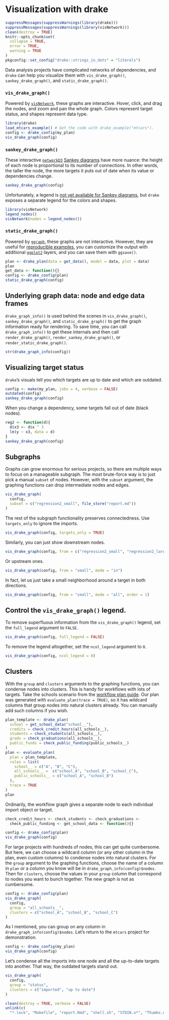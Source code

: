 # Visualization with drake {#vis}

```r
suppressMessages(suppressWarnings(library(drake)))
suppressMessages(suppressWarnings(library(visNetwork)))
clean(destroy = TRUE)
knitr::opts_chunk$set(
  collapse = TRUE,
  error = TRUE,
  warning = TRUE
)
pkgconfig::set_config("drake::strings_in_dots" = "literals")
```

Data analysis projects have complicated networks of dependencies, and `drake` can help you visualize them with `vis_drake_graph()`, `sankey_drake_graph()`, and `static_drake_graph()`.

### `vis_drake_graph()`

Powered by [`visNetwork`](http://datastorm-open.github.io/visNetwork/), these graphs are interactive. Hover, click, and drag the nodes, and zoom and pan the whole graph. Colors represent target status, and shapes represent data type.

```r
library(drake)
load_mtcars_example() # Get the code with drake_example("mtcars").
config <- drake_config(my_plan)
vis_drake_graph(config)
```

### `sankey_drake_graph()`

These interactive [`networkD3`](https://github.com/christophergandrud/networkD3) [Sankey diagrams](https://en.wikipedia.org/wiki/Sankey_diagram) have more nuance: the height of each node is proportional to its number of connections. In other words, the taller the node, the more targets it puts out of date when its value or dependencies change.

```r
sankey_drake_graph(config)
```

Unfortunately, a legend is [not yet available for Sankey diagrams](https://github.com/ropensci/drake/pull/467), but `drake` exposes a separate legend for the colors and shapes.

```r
library(visNetwork)
legend_nodes()
visNetwork(nodes = legend_nodes())
```

### `static_drake_graph()`

Powered by [`ggraph`](https://github.com/thomasp85/ggraph), these graphs are not interactive. However, they are useful for [reproducible examples](https://github.com/tidyverse/reprex), you can customize the output with additional [`ggplot2`](https://github.com/tidyverse/ggplot2) layers, and you can save them with `ggsave()`.

```r
plan <- drake_plan(data = get_data(), model = data, plot = data)
plan
get_data <- function(){}
config <- drake_config(plan)
static_drake_graph(config)
```

## Underlying graph data: node and edge data frames

`drake_graph_info()` is used behind the scenes in `vis_drake_graph()`, `sankey_drake_graph()`, and `static_drake_graph()` to get the graph information ready for rendering. To save time, you can call `drake_graph_info()` to get these internals and then call `render_drake_graph()`, `render_sankey_drake_graph()`, or  `render_static_drake_graph()`.

```r
str(drake_graph_info(config))
```

## Visualizing target status

`drake`'s visuals tell you which targets are up to date and which are outdated.

```r
config <- make(my_plan, jobs = 4, verbose = FALSE)
outdated(config)
sankey_drake_graph(config)
```

When you change a dependency, some targets fall out of date (black nodes).

```r
reg2 <- function(d){
  d$x3 <- d$x ^ 3
  lm(y ~ x3, data = d)
}
sankey_drake_graph(config)
```

## Subgraphs

Graphs can grow enormous for serious projects, so there are multiple ways to focus on a manageable subgraph. The most brute-force way is to just pick a manual `subset` of nodes. However, with the `subset` argument, the graphing functions can drop intermediate nodes and edges.

```r
vis_drake_graph(
  config,
  subset = c("regression2_small", file_store("report.md"))
)
```

The rest of the subgraph functionality preserves connectedness. Use `targets_only` to ignore the imports.

```r
vis_drake_graph(config, targets_only = TRUE)
```

Similarly, you can just show downstream nodes.

```r
vis_drake_graph(config, from = c("regression2_small", "regression2_large"))
```

Or upstream ones.

```r
vis_drake_graph(config, from = "small", mode = "in")
```

In fact, let us just take a small neighborhood around a target in both directions.

```r
vis_drake_graph(config, from = "small", mode = "all", order = 1)
```

## Control the `vis_drake_graph()` legend.

To remove superfluous information from the `vis_drake_graph()` legend, set the `full_legend` argument to `FALSE`.

```r
vis_drake_graph(config, full_legend = FALSE)
```

To remove the legend altogether, set the `ncol_legend` argument to `0`.

```r
vis_drake_graph(config, ncol_legend = 0)
```

## Clusters

With the `group` and `clusters` arguments to the graphing functions, you can condense nodes into clusters. This is handy for workflows with lots of targets. Take the schools scenario from the [workflow plan guide](#plans). Our plan was generated with `evaluate_plan(trace = TRUE)`, so it has wildcard columns that group nodes into natural clusters already. You can manually add such columns if you wish.

```r
plan_template <- drake_plan(
  school = get_school_data("school__"),
  credits = check_credit_hours(all_schools__),
  students = check_students(all_schools__),
  grads = check_graduations(all_schools__),
  public_funds = check_public_funding(public_schools__)
)
plan <- evaluate_plan(
  plan = plan_template,
  rules = list(
    school__ = c("A", "B", "C"),
    all_schools__ =  c("school_A", "school_B", "school_C"),
    public_schools__ = c("school_A", "school_B")
  ),
  trace = TRUE
)
plan
```

Ordinarily, the workflow graph gives a separate node to each individual import object or target.

```r
check_credit_hours <- check_students <- check_graduations <-
  check_public_funding <- get_school_data <- function(){}
```

```r
config <- drake_config(plan)
vis_drake_graph(config)
```

For large projects with hundreds of nodes, this can get quite cumbersome. But here, we can choose a wildcard column (or any other column in the plan, even custom columns) to condense nodes into natural clusters. For the `group` argument to the graphing functions, choose the name of a column in `plan` or a column you know will be in `drake_graph_info(config)$nodes`. Then for `clusters`, choose the values in your `group` column that correspond to nodes you want to bunch together. The new graph is not as cumbersome.

```r
config <- drake_config(plan)
vis_drake_graph(
  config,
  group = "all_schools__",
  clusters = c("school_A", "school_B", "school_C")
)
```

As I mentioned, you can group on any column in `drake_graph_info(config)$nodes`. Let's return to the `mtcars` project for demonstration.

```r
config <- drake_config(my_plan)
vis_drake_graph(config)
```

Let's condense all the imports into one node and all the up-to-date targets into another. That way, the outdated targets stand out.

```r
vis_drake_graph(
  config,
  group = "status",
  clusters = c("imported", "up to date")
)
```

```r
clean(destroy = TRUE, verbose = FALSE)
unlink(c(
  "*.lock", "Makefile", "report.Rmd", "shell.sh", "STDIN.o*", "Thumbs.db"))
```

